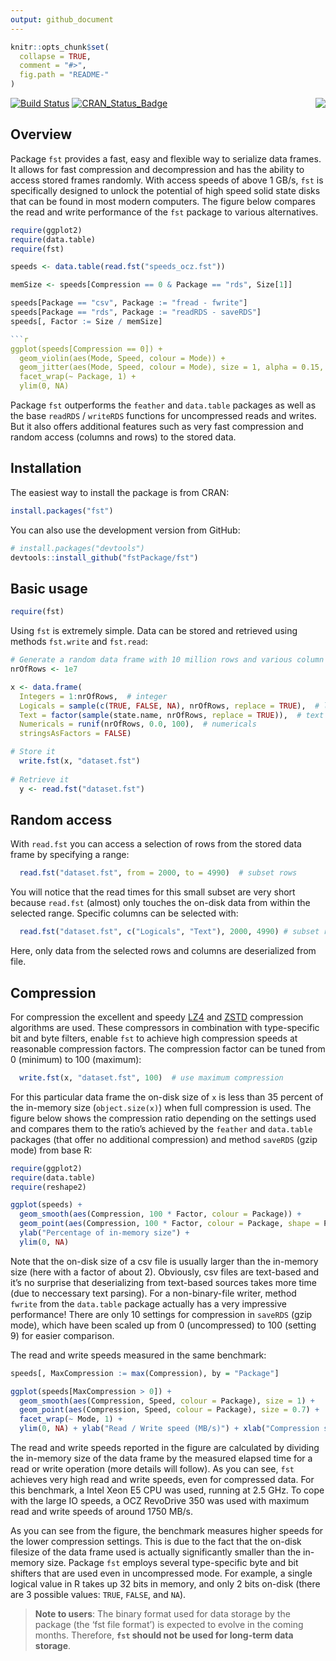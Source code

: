```yaml
---
output: github_document
---
```


<!-- README.md is generated from README.Rmd. Please edit that file -->

```r
knitr::opts_chunk$set(
  collapse = TRUE,
  comment = "#>",
  fig.path = "README-"
)
```


<img src="logo.png" align="right" />

[![Build Status](https://travis-ci.org/fstpackage/fst.svg?branch=master)](https://travis-ci.org/fstpackage/fst)
[![CRAN_Status_Badge](http://www.r-pkg.org/badges/version/fst)](https://cran.r-project.org/package=fst)


## Overview

Package `fst` provides a fast, easy and flexible way to serialize data frames. It allows for fast compression and decompression and has the ability to access stored frames randomly. With access speeds of above 1 GB/s, `fst` is specifically designed to unlock the potential of high speed solid state disks that can be found in most modern computers. The figure below compares the read and write performance of the `fst` package to various alternatives.

```r
require(ggplot2)
require(data.table)
require(fst)

speeds <- data.table(read.fst("speeds_ocz.fst"))

memSize <- speeds[Compression == 0 & Package == "rds", Size[1]]

speeds[Package == "csv", Package := "fread - fwrite"]
speeds[Package == "rds", Package := "readRDS - saveRDS"]
speeds[, Factor := Size / memSize]

```r
ggplot(speeds[Compression == 0]) +
  geom_violin(aes(Mode, Speed, colour = Mode)) +
  geom_jitter(aes(Mode, Speed, colour = Mode), size = 1, alpha = 0.15, width = 0.25) +
  facet_wrap(~ Package, 1) +
  ylim(0, NA)
```

Package `fst` outperforms the `feather` and `data.table` packages as well as the base `readRDS` / `writeRDS` functions for uncompressed reads and writes. But it also offers additional features such as very fast compression and random access (columns and rows) to the stored data.


## Installation

The easiest way to install the package is from CRAN:

```r
install.packages("fst")
```

You can also use the development version from GitHub:

```r
# install.packages("devtools")
devtools::install_github("fstPackage/fst")
```


## Basic usage

```r
require(fst)
```

Using `fst` is extremely simple. Data can be stored and retrieved using methods `fst.write` and `fst.read`:

```r
# Generate a random data frame with 10 million rows and various column types
nrOfRows <- 1e7

x <- data.frame(
  Integers = 1:nrOfRows,  # integer
  Logicals = sample(c(TRUE, FALSE, NA), nrOfRows, replace = TRUE),  # logical
  Text = factor(sample(state.name, nrOfRows, replace = TRUE)),  # text
  Numericals = runif(nrOfRows, 0.0, 100),  # numericals
  stringsAsFactors = FALSE)

# Store it
  write.fst(x, "dataset.fst")
  
# Retrieve it
  y <- read.fst("dataset.fst")
```


## Random access

With `read.fst` you can access a selection of rows from the stored data frame by specifying a range:

```r
  read.fst("dataset.fst", from = 2000, to = 4990)  # subset rows
```

You will notice that the read times for this small subset are very short because `read.fst` (almost) only touches the on-disk data from within the selected range. Specific columns can be selected with:

```r
  read.fst("dataset.fst", c("Logicals", "Text"), 2000, 4990) # subset rows and columns
```

Here, only data from the selected rows and columns are deserialized from file.

## Compression

For compression the excellent and speedy [LZ4][lz4Repo] and [ZSTD][zstdRepo] compression algorithms are used. These compressors in combination with type-specific bit and byte filters, enable `fst` to achieve high compression speeds at reasonable compression factors. The compression factor can be tuned from 0 (minimum) to 100 (maximum):

```r
  write.fst(x, "dataset.fst", 100)  # use maximum compression
```

For this particular data frame the on-disk size of `x` is less than 35 percent of the in-memory size (`object.size(x)`) when full compression is used. The figure below shows the compression ratio depending on the settings used and compares them to the ratio's achieved by the `feather` and `data.table` packages (that offer no additional compression) and method `saveRDS` (gzip mode) from base R:

```r
require(ggplot2)
require(data.table)
require(reshape2)

ggplot(speeds) +
  geom_smooth(aes(Compression, 100 * Factor, colour = Package)) +
  geom_point(aes(Compression, 100 * Factor, colour = Package, shape = Package), size = 2) +
  ylab("Percentage of in-memory size") +
  ylim(0, NA)
```

Note that the on-disk size of a csv file is usually larger than the in-memory size (here with a factor of about 2). Obviously, csv files are text-based and it's no surprise that deserializing from text-based sources takes more time (due to neccessary text parsing). For a non-binary-file writer, method `fwrite` from the `data.table` package actually has a very impressive performance! There are only 10 settings for compression in `saveRDS` (gzip mode), which have been scaled up from 0 (uncompressed) to 100 (setting 9) for easier comparison.

The read and write speeds measured in the same benchmark:

```r
speeds[, MaxCompression := max(Compression), by = "Package"]

ggplot(speeds[MaxCompression > 0]) +
  geom_smooth(aes(Compression, Speed, colour = Package), size = 1) +
  geom_point(aes(Compression, Speed, colour = Package), size = 0.7) +
  facet_wrap(~ Mode, 1) +
  ylim(0, NA) + ylab("Read / Write speed (MB/s)") + xlab("Compression setting")
```

The read and write speeds reported in the figure are calculated by dividing the in-memory size of the data frame by the measured elapsed time for a read or write operation (more details will follow). As you can see, `fst` achieves very high read and write speeds, even for compressed data. For this benchmark, a Intel Xeon E5 CPU was used, running  at 2.5 GHz. To cope with the large IO speeds, a OCZ RevoDrive 350 was used with maximum read and write speeds of around 1750 MB/s.

As you can see from the figure, the benchmark measures higher speeds for the lower compression settings. This is due to the fact that the on-disk filesize of the data frame used is actually significantly smaller than the in-memory size. Package `fst` employs several type-specific byte and bit shifters that are used even in uncompressed mode. For example, a single logical value in R takes up 32 bits in memory, and only 2 bits on-disk (there are 3 possible values: `TRUE`, `FALSE`, and `NA`).


> **Note to users**: The binary format used for data storage by the package (the 'fst file format') is expected to evolve in the coming months. Therefore, **`fst` should not be used for long-term data storage**.

[lz4Repo]: https://github.com/lz4/lz4
[zstdRepo]: https://github.com/facebook/zstd
